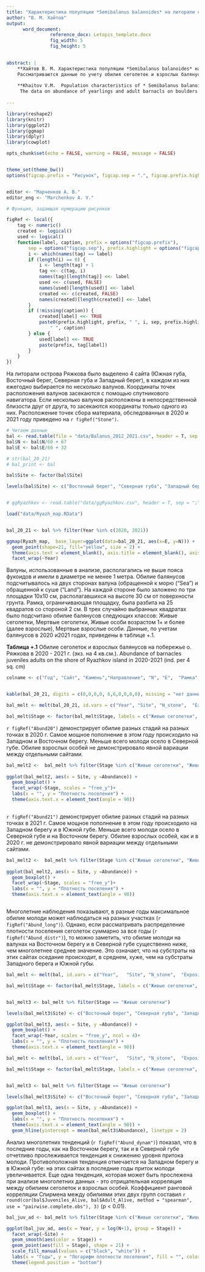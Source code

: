 ```yaml
---
title: "Характеристика популяции *Semibalanus balanoides* на литорали острова Ряжкова летом 2020 и 2021 гг. и анализ долговременных процессов в популяции"
author: "В. М. Хайтов"
output: 
      word_document:
                reference_docx: Letopis_template.docx
                fig_width: 5
                fig_height: 5

 
abstract: |
    **Хайтов В. М. Характеристика популяции *Semibalanus balanoides* на литорали острова Ряжкова летом 2020 и 2021 гг. и анализ долговременных процессов в популяции** // Марченков А. В.  (ред.) Летопись природы Кадалакшского заповедника за 2021 год (ежегодный отчет). Кандалакша. Т.1 (Летопись природы Кандалакшского заповедника, кн. ++)
    Рассматриваются данные по учету обилия сеголеток и взрослых балянусов на литоральных валунах летом 2020 и 2021 гг. Дается оценка тенденций многолетних изменений.   
    
    **Khaitov V.M.  Population characteristics of * Semibalanus balanoides* on the intertidal zone  of Ryazhkov Island in the summer of 2020 and 2021 analysis of long-term processes in the population** // Marchenkov A. V. (ed.)  The Chronicle of Nature by the Kandalaksha Reserve for 2021 (Annual report).  Kandalaksha. V.1. (The Chronicle of Nature by the Kandalaksha Reserve, Book N ++)
     The data on abundance of yearlings and adult barnacls on boulders in summer months of 2020 and 2021 are reviewed. Trends of long-term changes are estimated.  
      
---
```


```r

library(reshape2)
library(knitr)
library(ggplot2)
library(ggmap)
library(dplyr)
library(cowplot)

opts_chunk$set(echo = FALSE, warning = FALSE, message = FALSE)


theme_set(theme_bw())
options(figcap.prefix = "Рисунок", figcap.sep = ".", figcap.prefix.highlight = "**" )


editor <- "Марченков А. В."
editor_eng <- "Marchenkov A. V."

# Функция, задающая нумерацию рисунков

figRef <- local({
    tag <- numeric()
    created <- logical()
    used <- logical()
    function(label, caption, prefix = options("figcap.prefix"), 
        sep = options("figcap.sep"), prefix.highlight = options("figcap.prefix.highlight")) {
        i <- which(names(tag) == label)
        if (length(i) == 0) {
            i <- length(tag) + 1
            tag <<- c(tag, i)
            names(tag)[length(tag)] <<- label
            used <<- c(used, FALSE)
            names(used)[length(used)] <<- label
            created <<- c(created, FALSE)
            names(created)[length(created)] <<- label
        }
        if (!missing(caption)) {
            created[label] <<- TRUE
            paste0(prefix.highlight, prefix, " ", i, sep, prefix.highlight, 
                " ", caption)
        } else {
            used[label] <<- TRUE
            paste(prefix, tag[label])
        }
    }
})


```



На литорали  острова Ряжкова было выделено 4 сайта (Южная губа, Восточный берег, Северная губа и Западный берег), в каждом из них ежегодно выбирается по несколько валунов. Координаты точек расположения валунов засекаются с помощью спутникового навигатора. Если несколько валунов расположены в непосредственной близости друг от друга,  то засекаются координаты только одного из них. Расположение точек сбора материала, обследованных  в 2020 и 2021 году приведено на  `r figRef("Stone")`.

```r
# Читаем данные
bal <- read.table(file = "data/Balanus_2012_2021.csv", header = T, sep = ",")
bal$N <- bal$N/60 + 67
bal$E <- bal$E/60 + 32

# str(bal_20_21)
# bal_print <- bal

bal$Site <- factor(bal$Site)

levels(bal$Site) <- c("Восточный берег", "Северная губа", "Западный берег", "Южная губа")


# ggRyazhkov <- read.table("data/ggRyazhkov.csv", header = T, sep = ";")

load("data/Ryazh_map.RData")


bal_20_21 <- bal %>% filter(Year %in% c(2020, 2021))

```




``` r

ggmap(Ryazh_map,  base_layer=ggplot(data=bal_20_21, aes(x=E, y=N))) + 
  geom_point(shape=21, fill="yellow", size = 2) + 
  theme(axis.text = element_blank(), axis.title = element_blank(), axis.ticks = element_blank()) +
  facet_wrap(~Year)

```


Валуны, использованные в анализе, располагались не выше пояса фукоидов и имели в диаметре не менее 1 метра. Обилие балянусов подсчитывалось на двух сторонах валуна (обращенной к морю (“Sea”) и обращенной к суше (“Land”). На каждой стороне было заложено по три площадки 10х10 см, располагавшихся на высоте 30 см от поверхности грунта. Рамка, ограничивающая площадку, была разбита на 25 квадратов со стороной 2 см. В трех случайно выбранных квадратах было подсчитано обилие балянусов следующих классов: Живые сеголетки, Мертвые сеголетки, Живые особи возрастом 1+ и более (далее взрослые), Мертвые взрослые особи. Данные, по учетам балянусов в 2020 и2021 годах, приведены в таблице +.1. 


**Таблица +.1** Обилие сеголеток и взрослых балянусов  на побережье о. Ряжкова в 2020 - 2021 г. (экз. на 4 кв.см.).  Abundance of barnacles juveniles adults on the shore of Ryazhkov island in 2020-2021 (ind. per 4 sq. cm)

```r
colname <- c("Год", "Сайт", "Камень","Направление", "N", "E",  "Рамка", "Квадрат", "Сеголетки живые", "Сеголетки мертвые", "Взрослые живые", "Взрослые мертвые")


kable(bal_20_21, digits = c(0,0,0,0, 6,6,0,0,0,0), missing = "нет данных", style = "multiline",  split.tables = Inf, split.cells = 10, col.names = colname)


```


```r
bal_melt <- melt(bal_20_21, id.vars = c("Year",	"Site",	"N_stone",	"Exposition",	"Core",	"Square", "N", "E"), variable.name = "Stage", value.name = "Abundance")

bal_melt$Stage <- factor(bal_melt$Stage, labels = c("Живые сеголетки", "Мертвые сеголетки", "Живые взрослые", "Мертвые взрослые"))

```


`r figRef("Abund20")` демонстрирует обилие разных стадий на разных точках в 2020 г. Самое мощное пополнение в этом году происходило на Западном и Восточном берегу. Меньше всего молоди осело в Северной губе. Обилие взрослых особей не демонстрировало явной вариации между отдельными сайтами. 



```r


bal_melt2 <-  bal_melt %>% filter(Stage %in% c("Живые сеголетки", "Живые взрослые")) %>% filter(Year == 2020)
  
ggplot(bal_melt2, aes(x = Site, y =Abundance)) + 
  geom_boxplot() +
  facet_wrap(~Stage, scales = "free_y")+ 
  labs(x = "", y = "Плотность поселения") + 
  theme(axis.text.x = element_text(angle = 90))



```




`r figRef("Abund21")` демонстрирует обилие разных стадий на разных точках в 2021 г. Самое мощное пополнение в этом году происходило на Западном берегу и в Южной губе. Меньше всего молоди осело в Северной губе и на Восточном берегу. Обилие взрослых особей, как и в 2020 г. не демонстрировало явной вариации между отдельными сайтами. 



```r


bal_melt2 <-  bal_melt %>% filter(Stage %in% c("Живые сеголетки", "Живые взрослые")) %>% filter(Year == 2021)
  
ggplot(bal_melt2, aes(x = Site, y =Abundance)) + 
  geom_boxplot() +
  facet_wrap(~Stage, scales = "free_y")+ 
  labs(x = "", y = "Плотность поселения") + 
  theme(axis.text.x = element_text(angle = 90))



```



Многолетние наблюдения показывают, в разные годы максимальное обилие молоди может наблюдаться на разных участках (`r figRef("Abund_long")`). Однако, если рассматривать распределение плотности поселения сеголеток суммарно за все годы (`r figRef("Abund_distr")`), то можно заметить, что обилие молоди на валунах на Восточном берегу и в Северной губе существенно ниже, чем многолетнее среднее значение. Это означает, что на субстраты на этих сайтах оседание происходит, в среднем, хуже, чем на субстраты Западного берега и Южной губы.     





```r


bal_melt <- melt(bal, id.vars = c("Year",	"Site",	"N_stone",	"Exposition",	"Core",	"Square", "N", "E"), variable.name = "Stage", value.name = "Abundance")

bal_melt$Stage <- factor(bal_melt$Stage, labels = c("Живые сеголетки", "Мертвые сеголетки", "Живые взрослые", "Мертвые взрослые"))


bal_melt3 <- bal_melt %>% filter(Stage == "Живые сеголетки")

levels(bal_melt3$Site) <- c("Восточный берег", "Северная губа", "Западный берег", "Южная губа")

ggplot(bal_melt3, aes(x = Site, y =Abundance)) + 
  geom_boxplot() +
  facet_wrap(~Year, scales = "free_y", ncol = 4)+ 
  labs(x = "", y = "Плотность поселения") + 
  theme(axis.text.x = element_text(angle = 90))

```






```r


bal_melt <- melt(bal, id.vars = c("Year",	"Site",	"N_stone",	"Exposition",	"Core",	"Square", "N", "E"), variable.name = "Stage", value.name = "Abundance")

bal_melt$Stage <- factor(bal_melt$Stage, labels = c("Живые сеголетки", "Мертвые сеголетки", "Живые взрослые", "Мертвые взрослые"))


bal_melt3 <- bal_melt %>% filter(Stage == "Живые сеголетки")

levels(bal_melt3$Site) <- c("Восточный берег", "Северная губа", "Западный берег", "Южная губа")

ggplot(bal_melt3, aes(x = Site, y =Abundance)) + 
  geom_boxplot() + 
  labs(x = "", y = "Плотность поселения") + 
  theme(axis.text.x = element_text(angle = 90)) + 
  geom_hline(yintercept = mean(bal_melt3$Abundance), linetype = 2)

```



Анализ многолетних тенденций (`r figRef("Abund_dynam")`) показал, что в последние годы,  как на Восточном берегу, так и в Северной губе отчетливо прослеживается тенденция к снижению уровня притока молоди. Противоположная тенденция отмечается на Западном берегу и в Южной губе: на этих сайтах в последние годы приток молоди увеличивается. 
Еще одна тенденция, которая может быть прослежена при анализе многолетних данных - это отрицательная корреляция между обилием сеголеток и взрослых особей. Коэффициент ранговой корреляции Спирмена между обилиями этих двух групп составил `r round(cor(bal$Juveniles_Alive, bal$Adult_Alive, method = "spearman", use = "pairwise.complete.obs"), 3)` (p < 0.01). 



```r

bal_juv_ad <- bal_melt %>% filter(Stage %in% c("Живые сеголетки", "Живые взрослые")) %>% group_by(Year, Site, N_stone, Stage) %>% summarise(N = mean(Abundance, na.rm = T))

ggplot(bal_juv_ad, aes(x = Year, y = log(N+1), group = Stage)) + 
  facet_wrap(~Site) +
  geom_smooth(aes(color = Stage)) +
  geom_point(aes(fill = Stage), shape = 21) + 
  scale_fill_manual(values = c("black", "white")) +
  labs(x = "Годы", y = "Логарифм плотности поселения", fill = "", color = "") + 
  theme(legend.position = "bottom")
  
```





